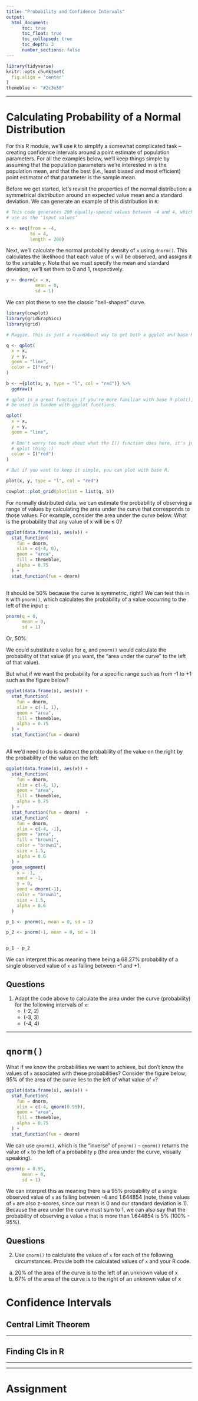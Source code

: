 ```yaml
---
title: "Probability and Confidence Intervals"
output:
  html_document:
      toc: true
      toc_float: true
      toc_collapsed: true
      toc_depth: 3
      number_sections: false
---
```


```r
library(tidyverse)
knitr::opts_chunk$set(
  fig.align = 'center'
)
themeblue <- "#2c3e50"
```

***

# Calculating Probability of a Normal Distribution


For this R module, we'll use `R` to simplify a somewhat complicated task -- creating confidence intervals around a point estimate of population parameters. For all the examples below, we'll keep things simple by assuming that the population parameters we're interested in is the population mean, and that the best (i.e., least biased and most efficient) point estimator of that parameter is the sample mean.

Before we get started, let's revisit the properties of the normal distribution: a symmetrical distribution around an expected value mean and a standard deviation. We can generate an example of this distribution in `R`:

```r

# This code generates 200 equally-spaced values between -4 and 4, which we'll
# use as the 'input values'

x <- seq(from = -4,
         to = 4,
         length = 200)

```

Next, we'll calculate the normal probability density of `x` using `dnorm()`. This calculates the likelihood that each value of `x` will be observed, and assigns it to the variable `y`. Note that we must specify the mean and standard deviation; we'll set them to 0 and 1, respectively. 

```r
y <- dnorm(x = x,
           mean = 0,
           sd = 1)
```

We can plot these to see the classic "bell-shaped" curve. 
```r
library(cowplot)
library(gridGraphics)
library(grid)

# Maggie, this is just a roundabout way to get both a ggplot and base R plot beside each other; I don't expect anyone to use this kind of syntax :)

q <- qplot(
  x = x,
  y = y,
  geom = "line",
  color = I("red")
)

b <- ~{plot(x, y, type = "l", col = "red")} %>% 
  ggdraw()

```

```r

# qplot is a great function if you're more familiar with base R plot(), but can
# be used in tandem with ggplot functions.

qplot(
  x = x,
  y = y,
  geom = "line",
  
  # Don't worry too much about what the I() function does here, it's just a
  # qplot thing :)
  color = I("red")
)

# But if you want to keep it simple, you can plot with base R.

plot(x, y, type = "l", col = "red")

```

```r

cowplot::plot_grid(plotlist = list(q, b))

```

For normally distributed data, we can estimate the probability of observing a range of values by calculating the area under the curve that corresponds to those values. For example, consider the area under the curve below. What is the probability that any value of x will be $\leq$ 0?

```r
ggplot(data.frame(x), aes(x)) +
  stat_function(
    fun = dnorm,
    xlim = c(-4, 0),
    geom = "area",
    fill = themeblue,
    alpha = 0.75
  ) +
  stat_function(fun = dnorm)
  
```

It should be 50% because the curve is symmetric, right? We can test this in `R` with `pnorm()`, which calculates the probability of a value occurring to the left of the input `q`:

```r
pnorm(q = 0,
      mean = 0,
      sd = 1)
```
Or, 50%. 

We could substitute a value for `q`, and `pnorm()` would calculate the probability of that value (if you want, the "area under the curve" to the left of that value).

But what if we want the probability for a specific range such as from -1 to +1 such as the figure below?


```r

ggplot(data.frame(x), aes(x)) +
  stat_function(
    fun = dnorm,
    xlim = c(-1, 1),
    geom = "area",
    fill = themeblue,
    alpha = 0.75
  ) +
  stat_function(fun = dnorm)
  

```

All we'd need to do is subtract the probability of the value on the right by the probability of the value on the left:

```r

ggplot(data.frame(x), aes(x)) +
  stat_function(
    fun = dnorm,
    xlim = c(-4, 1),
    geom = "area",
    fill = themeblue,
    alpha = 0.75
  ) +
  stat_function(fun = dnorm)  +
  stat_function(
    fun = dnorm,
    xlim = c(-4, -1),
    geom = "area",
    fill = "brown1",
    color = "brown1",
    size = 1.5,
    alpha = 0.6
  ) +
  geom_segment(
    x = -1,
    xend = -1,
    y = 0,
    yend = dnorm(-1),
    color = "brown1",
    size = 1.5,
    alpha = 0.6
  )

```

```r

p_1 <- pnorm(1, mean = 0, sd = 1)

p_2 <- pnorm(-1, mean = 0, sd = 1)


p_1 - p_2

```

We can interpret this as meaning there being a 68.27% probability of a single observed value of `x` as falling between -1 and +1.

## Questions

1. Adapt the code above to calculate the area under the curve (probability) for the following intervals of `x`:
    - (-2, 2)
    - (-3, 3)
    - (-4, 4)

***

# `qnorm()`

What if we know the probabilities we want to achieve, but don't know the values of `x` associated with these probabilities? Consider the figure below; 95% of the area of the curve lies to the left of what value of `x`?

```r
ggplot(data.frame(x), aes(x)) +
  stat_function(
    fun = dnorm,
    xlim = c(-4, qnorm(0.95)),
    geom = "area",
    fill = themeblue,
    alpha = 0.75
  ) +
  stat_function(fun = dnorm)


```

We can use `qnorm()`, which is the "inverse" of `pnorm()` -- `qnorm()` returns the value of `x` to the left of a probability `p` (the area under the curve, visually speaking).

```r
qnorm(p = 0.95,
      mean = 0,
      sd = 1)
```
We can interpret this as meaning there is a 95% probability of a single observed value of `x` as falling between -4 and 1.644854 (note, these values of `x` are also z-scores, since our mean is 0 and our standard deviation is 1). Because the area under the curve must sum to 1, we can also say that the probability of observing a value `x` that is more than 1.644854 is 5% (100% - 95%).

## Questions

2. Use `qnorm()` to calclulate the values of `x` for each of the following circumstances. Provide both the calculated values of `x` and your R code.
  a. 20% of the area of the curve is to the left of an unknown value of x
  b. 67% of the area of the curve is to the right of an unknown value of x

# Confidence Intervals


## Central Limit Theorem

***

## Finding CIs in R



***
***

<!--
## Mutating data with `dplyr::mutate()`


### Adding columns programatically


***
***
-->


# Assignment
